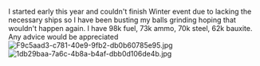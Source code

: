 I started early this year and couldn't finish Winter event due to lacking the necessary ships so I have been busting my balls grinding hoping that wouldn't happen again. I have 98k fuel, 73k ammo, 70k steel, 62k bauxite. Any advice would be appreciated[[File:F9c5aad3-c781-40e9-9fb2-db0b60785e95.jpg|thumb]][[File:1db29baa-7a6c-4b8a-b4af-dbb0d106de4b.jpg|thumb]]<ac_metadata title="Hoping to farm easy/medium."> </ac_metadata>